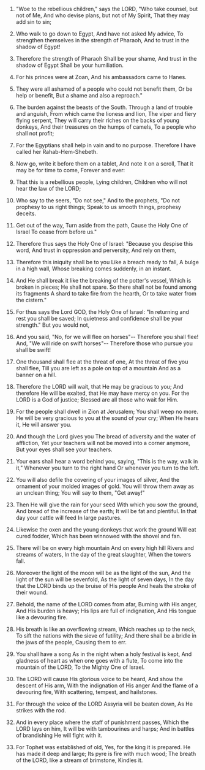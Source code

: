 
1. "Woe to the rebellious children," says the LORD, "Who take counsel, but not of Me, And who devise plans, but not of My Spirit, That they may add sin to sin;

2. Who walk to go down to Egypt, And have not asked My advice, To strengthen themselves in the strength of Pharaoh, And to trust in the shadow of Egypt!

3. Therefore the strength of Pharaoh Shall be your shame, And trust in the shadow of Egypt Shall be your humiliation.

4. For his princes were at Zoan, And his ambassadors came to Hanes.

5. They were all ashamed of a people who could not benefit them, Or be help or benefit, But a shame and also a reproach."

6. The burden against the beasts of the South. Through a land of trouble and anguish, From which came the lioness and lion, The viper and fiery flying serpent, They will carry their riches on the backs of young donkeys, And their treasures on the humps of camels, To a people who shall not profit;

7. For the Egyptians shall help in vain and to no purpose. Therefore I have called her Rahab-Hem-Shebeth.

8. Now go, write it before them on a tablet, And note it on a scroll, That it may be for time to come, Forever and ever:

9. That this is a rebellious people, Lying children, Children who will not hear the law of the LORD;

10. Who say to the seers, "Do not see," And to the prophets, "Do not prophesy to us right things; Speak to us smooth things, prophesy deceits.

11. Get out of the way, Turn aside from the path, Cause the Holy One of Israel To cease from before us."

12. Therefore thus says the Holy One of Israel: "Because you despise this word, And trust in oppression and perversity, And rely on them,

13. Therefore this iniquity shall be to you Like a breach ready to fall, A bulge in a high wall, Whose breaking comes suddenly, in an instant.

14. And He shall break it like the breaking of the potter's vessel, Which is broken in pieces; He shall not spare. So there shall not be found among its fragments A shard to take fire from the hearth, Or to take water from the cistern."

15. For thus says the Lord GOD, the Holy One of Israel: "In returning and rest you shall be saved; In quietness and confidence shall be your strength." But you would not,

16. And you said, "No, for we will flee on horses"-- Therefore you shall flee! And, "We will ride on swift horses"-- Therefore those who pursue you shall be swift!

17. One thousand shall flee at the threat of one, At the threat of five you shall flee, Till you are left as a pole on top of a mountain And as a banner on a hill.

18. Therefore the LORD will wait, that He may be gracious to you; And therefore He will be exalted, that He may have mercy on you. For the LORD is a God of justice; Blessed are all those who wait for Him.

19. For the people shall dwell in Zion at Jerusalem; You shall weep no more. He will be very gracious to you at the sound of your cry; When He hears it, He will answer you.

20. And though the Lord gives you The bread of adversity and the water of affliction, Yet your teachers will not be moved into a corner anymore, But your eyes shall see your teachers.

21. Your ears shall hear a word behind you, saying, "This is the way, walk in it," Whenever you turn to the right hand Or whenever you turn to the left.

22. You will also defile the covering of your images of silver, And the ornament of your molded images of gold. You will throw them away as an unclean thing; You will say to them, "Get away!"

23. Then He will give the rain for your seed With which you sow the ground, And bread of the increase of the earth; It will be fat and plentiful. In that day your cattle will feed In large pastures.

24. Likewise the oxen and the young donkeys that work the ground Will eat cured fodder, Which has been winnowed with the shovel and fan.

25. There will be on every high mountain And on every high hill Rivers and streams of waters, In the day of the great slaughter, When the towers fall.

26. Moreover the light of the moon will be as the light of the sun, And the light of the sun will be sevenfold, As the light of seven days, In the day that the LORD binds up the bruise of His people And heals the stroke of their wound.

27. Behold, the name of the LORD comes from afar, Burning with His anger, And His burden is heavy; His lips are full of indignation, And His tongue like a devouring fire.

28. His breath is like an overflowing stream, Which reaches up to the neck, To sift the nations with the sieve of futility; And there shall be a bridle in the jaws of the people, Causing them to err.

29. You shall have a song As in the night when a holy festival is kept, And gladness of heart as when one goes with a flute, To come into the mountain of the LORD, To the Mighty One of Israel.

30. The LORD will cause His glorious voice to be heard, And show the descent of His arm, With the indignation of His anger And the flame of a devouring fire, With scattering, tempest, and hailstones.

31. For through the voice of the LORD Assyria will be beaten down, As He strikes with the rod.

32. And in every place where the staff of punishment passes, Which the LORD lays on him, It will be with tambourines and harps; And in battles of brandishing He will fight with it.

33. For Tophet was established of old, Yes, for the king it is prepared. He has made it deep and large; Its pyre is fire with much wood; The breath of the LORD, like a stream of brimstone, Kindles it.


